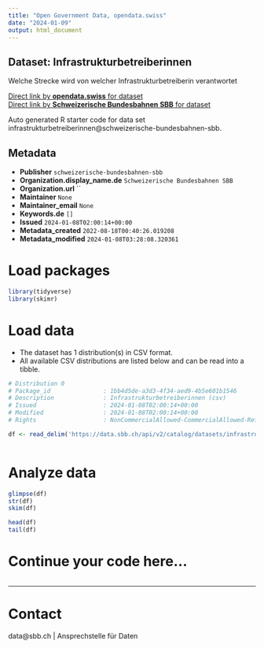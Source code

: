 ```yaml
---
title: "Open Government Data, opendata.swiss"
date: "2024-01-09"
output: html_document
---
```


## Dataset: Infrastrukturbetreiberinnen

Welche Strecke wird von welcher Infrastrukturbetreiberin verantwortet

[Direct link by **opendata.swiss** for dataset](https://opendata.swiss/de/dataset/infrastrukturbetreiberinnen)<br>
[Direct link by **Schweizerische Bundesbahnen SBB** for dataset](https://data.sbb.ch/explore/dataset/infrastrukturbetreiberinnen/)

Auto generated R starter code for data set infrastrukturbetreiberinnen@schweizerische-bundesbahnen-sbb.

## Metadata

- **Publisher** `schweizerische-bundesbahnen-sbb`
- **Organization.display_name.de** `Schweizerische Bundesbahnen SBB`
- **Organization.url** ``
- **Maintainer** `None`
- **Maintainer_email** `None`
- **Keywords.de** `[]`
- **Issued** `2024-01-08T02:00:14+00:00`
- **Metadata_created** `2022-08-18T00:40:26.019208`
- **Metadata_modified** `2024-01-08T03:28:08.320361`


# Load packages

```r

library(tidyverse)
library(skimr)

```

# Load data

-   The dataset has 1 distribution(s) in CSV format.
-   All available CSV distributions are listed below and can be read into a tibble.

```r

# Distribution 0
# Package_id               : 1bb4d5de-a3d3-4f34-aed9-4b5e601b1546
# Description              : Infrastrukturbetreiberinnen (csv)
# Issued                   : 2024-01-08T02:00:14+00:00
# Modified                 : 2024-01-08T02:00:14+00:00
# Rights                   : NonCommercialAllowed-CommercialAllowed-ReferenceRequired

df <- read_delim('https://data.sbb.ch/api/v2/catalog/datasets/infrastrukturbetreiberinnen/exports/csv')



```

# Analyze data

```r

glimpse(df)
str(df)
skim(df)

head(df)
tail(df)

```

# Continue your code here...

```r

```

------------------------------------------------------------------------

# Contact

data@sbb.ch | Ansprechstelle für Daten
